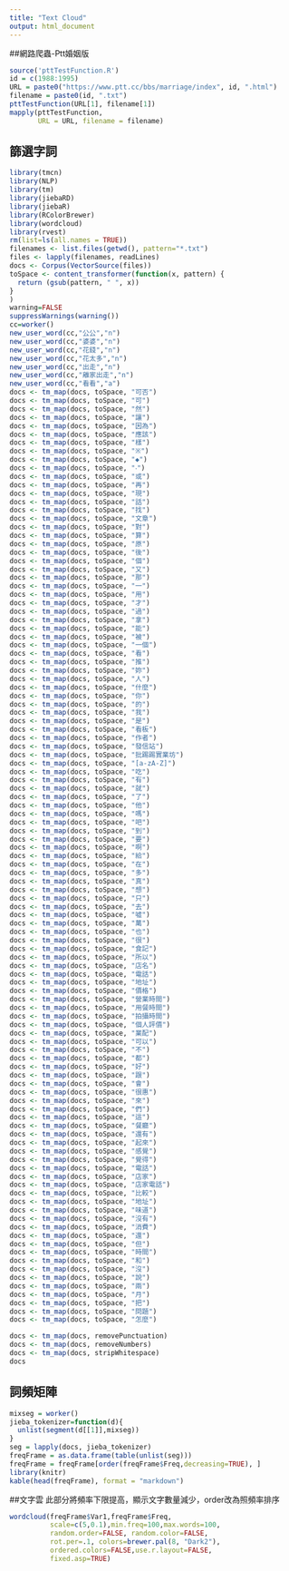 ---
title: "Text Cloud"
output: html_document
---
##網路爬蟲-Ptt婚姻版

```{r}
source('pttTestFunction.R')
id = c(1988:1995)
URL = paste0("https://www.ptt.cc/bbs/marriage/index", id, ".html")
filename = paste0(id, ".txt")
pttTestFunction(URL[1], filename[1])
mapply(pttTestFunction, 
       URL = URL, filename = filename)

```

## 篩選字詞

```{r}
library(tmcn)
library(NLP)
library(tm)
library(jiebaRD)
library(jiebaR)
library(RColorBrewer)
library(wordcloud)
library(rvest)
rm(list=ls(all.names = TRUE))
filenames <- list.files(getwd(), pattern="*.txt")
files <- lapply(filenames, readLines)
docs <- Corpus(VectorSource(files))
toSpace <- content_transformer(function(x, pattern) {
  return (gsub(pattern, " ", x))
}
)
warning=FALSE
suppressWarnings(warning())
cc=worker()
new_user_word(cc,"公公","n")
new_user_word(cc,"婆婆","n")
new_user_word(cc,"花錢","n")
new_user_word(cc,"花太多","n")
new_user_word(cc,"出走","n")
new_user_word(cc,"離家出走","n")
new_user_word(cc,"看看","a")
docs <- tm_map(docs, toSpace, "可否")
docs <- tm_map(docs, toSpace, "可")
docs <- tm_map(docs, toSpace, "然")
docs <- tm_map(docs, toSpace, "讓")
docs <- tm_map(docs, toSpace, "因為")
docs <- tm_map(docs, toSpace, "應該")
docs <- tm_map(docs, toSpace, "樣")
docs <- tm_map(docs, toSpace, "※")
docs <- tm_map(docs, toSpace, "◆")
docs <- tm_map(docs, toSpace, "‧")
docs <- tm_map(docs, toSpace, "或")
docs <- tm_map(docs, toSpace, "再")
docs <- tm_map(docs, toSpace, "現")
docs <- tm_map(docs, toSpace, "話")
docs <- tm_map(docs, toSpace, "找")
docs <- tm_map(docs, toSpace, "文章")
docs <- tm_map(docs, toSpace, "對")
docs <- tm_map(docs, toSpace, "算")
docs <- tm_map(docs, toSpace, "原")
docs <- tm_map(docs, toSpace, "後")
docs <- tm_map(docs, toSpace, "個")
docs <- tm_map(docs, toSpace, "又")
docs <- tm_map(docs, toSpace, "那")
docs <- tm_map(docs, toSpace, "一")
docs <- tm_map(docs, toSpace, "用")
docs <- tm_map(docs, toSpace, "才")
docs <- tm_map(docs, toSpace, "過")
docs <- tm_map(docs, toSpace, "拿")
docs <- tm_map(docs, toSpace, "能")
docs <- tm_map(docs, toSpace, "被")
docs <- tm_map(docs, toSpace, "一個")
docs <- tm_map(docs, toSpace, "看")
docs <- tm_map(docs, toSpace, "推")
docs <- tm_map(docs, toSpace, "妳")
docs <- tm_map(docs, toSpace, "人")
docs <- tm_map(docs, toSpace, "什麼")
docs <- tm_map(docs, toSpace, "你")
docs <- tm_map(docs, toSpace, "的")
docs <- tm_map(docs, toSpace, "我")
docs <- tm_map(docs, toSpace, "是")
docs <- tm_map(docs, toSpace, "看板")
docs <- tm_map(docs, toSpace, "作者")
docs <- tm_map(docs, toSpace, "發信站")
docs <- tm_map(docs, toSpace, "批踢踢實業坊")
docs <- tm_map(docs, toSpace, "[a-zA-Z]")
docs <- tm_map(docs, toSpace, "吃")
docs <- tm_map(docs, toSpace, "有")
docs <- tm_map(docs, toSpace, "就")
docs <- tm_map(docs, toSpace, "了")
docs <- tm_map(docs, toSpace, "他")
docs <- tm_map(docs, toSpace, "嗎")
docs <- tm_map(docs, toSpace, "吧")
docs <- tm_map(docs, toSpace, "到")
docs <- tm_map(docs, toSpace, "要")
docs <- tm_map(docs, toSpace, "啊")
docs <- tm_map(docs, toSpace, "給")
docs <- tm_map(docs, toSpace, "在")
docs <- tm_map(docs, toSpace, "多")
docs <- tm_map(docs, toSpace, "真")
docs <- tm_map(docs, toSpace, "想")
docs <- tm_map(docs, toSpace, "只")
docs <- tm_map(docs, toSpace, "去")
docs <- tm_map(docs, toSpace, "噓")
docs <- tm_map(docs, toSpace, "萬")
docs <- tm_map(docs, toSpace, "也")
docs <- tm_map(docs, toSpace, "很")
docs <- tm_map(docs, toSpace, "食記")
docs <- tm_map(docs, toSpace, "所以")
docs <- tm_map(docs, toSpace, "店名")
docs <- tm_map(docs, toSpace, "電話")
docs <- tm_map(docs, toSpace, "地址")
docs <- tm_map(docs, toSpace, "價格")
docs <- tm_map(docs, toSpace, "營業時間")
docs <- tm_map(docs, toSpace, "用餐時間")
docs <- tm_map(docs, toSpace, "拍攝時間")
docs <- tm_map(docs, toSpace, "個人評價")
docs <- tm_map(docs, toSpace, "業配")
docs <- tm_map(docs, toSpace, "可以")
docs <- tm_map(docs, toSpace, "不")
docs <- tm_map(docs, toSpace, "都")
docs <- tm_map(docs, toSpace, "好")
docs <- tm_map(docs, toSpace, "跟")
docs <- tm_map(docs, toSpace, "會")
docs <- tm_map(docs, toSpace, "很惠")
docs <- tm_map(docs, toSpace, "來")
docs <- tm_map(docs, toSpace, "們")
docs <- tm_map(docs, toSpace, "這")
docs <- tm_map(docs, toSpace, "餐廳")
docs <- tm_map(docs, toSpace, "還有")
docs <- tm_map(docs, toSpace, "起來")
docs <- tm_map(docs, toSpace, "感覺")
docs <- tm_map(docs, toSpace, "覺得")
docs <- tm_map(docs, toSpace, "電話")
docs <- tm_map(docs, toSpace, "店家")
docs <- tm_map(docs, toSpace, "店家電話")
docs <- tm_map(docs, toSpace, "比較")
docs <- tm_map(docs, toSpace, "地址")
docs <- tm_map(docs, toSpace, "味道")
docs <- tm_map(docs, toSpace, "沒有")
docs <- tm_map(docs, toSpace, "消費")
docs <- tm_map(docs, toSpace, "還")
docs <- tm_map(docs, toSpace, "但")
docs <- tm_map(docs, toSpace, "時間")
docs <- tm_map(docs, toSpace, "和")
docs <- tm_map(docs, toSpace, "沒")
docs <- tm_map(docs, toSpace, "說")
docs <- tm_map(docs, toSpace, "兩")
docs <- tm_map(docs, toSpace, "月")
docs <- tm_map(docs, toSpace, "把")
docs <- tm_map(docs, toSpace, "問題")
docs <- tm_map(docs, toSpace, "怎麼")

docs <- tm_map(docs, removePunctuation)
docs <- tm_map(docs, removeNumbers)
docs <- tm_map(docs, stripWhitespace)
docs

```

## 詞頻矩陣


```{r }
mixseg = worker()
jieba_tokenizer=function(d){
  unlist(segment(d[[1]],mixseg))
}
seg = lapply(docs, jieba_tokenizer)
freqFrame = as.data.frame(table(unlist(seg)))
freqFrame = freqFrame[order(freqFrame$Freq,decreasing=TRUE), ]
library(knitr)
kable(head(freqFrame), format = "markdown")
```


##文字雲
此部分將頻率下限提高，顯示文字數量減少，order改為照頻率排序

```{r}
wordcloud(freqFrame$Var1,freqFrame$Freq,
          scale=c(5,0.1),min.freq=100,max.words=100,
          random.order=FALSE, random.color=FALSE, 
          rot.per=.1, colors=brewer.pal(8, "Dark2"),
          ordered.colors=FALSE,use.r.layout=FALSE,
          fixed.asp=TRUE)
```